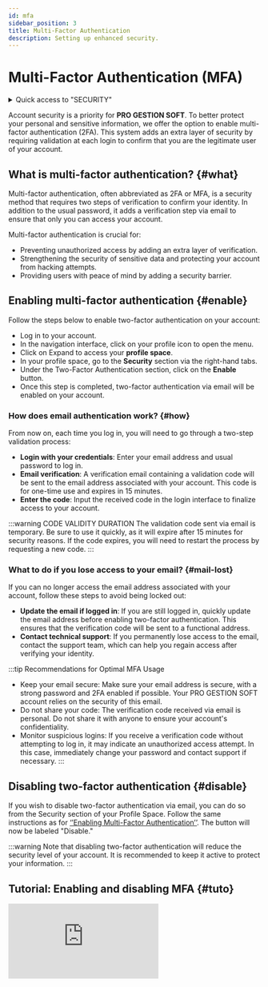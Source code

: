 ```yaml
---
id: mfa
sidebar_position: 3
title: Multi-Factor Authentication
description: Setting up enhanced security.
---
```

 

# <i class="fas fa-lock"></i> Multi-Factor Authentication (MFA)

<details>
  <summary>Quick access to "SECURITY"</summary>

  To quickly access the GENERAL section, simply type a keyword into the search bar to find the section without manually navigating through menus.

  Here is a *[list](/docs/act/controle/search)* – not exhaustive – of supported search keywords.
</details>

Account security is a priority for **PRO GESTION SOFT**. To better protect your personal and sensitive information, we offer the option to enable multi-factor authentication (2FA). This system adds an extra layer of security by requiring validation at each login to confirm that you are the legitimate user of your account.

## What is multi-factor authentication? \{#what}
Multi-factor authentication, often abbreviated as 2FA or MFA, is a security method that requires two steps of verification to confirm your identity. In addition to the usual password, it adds a verification step via email to ensure that only you can access your account.

Multi-factor authentication is crucial for:
- Preventing unauthorized access by adding an extra layer of verification.
- Strengthening the security of sensitive data and protecting your account from hacking attempts.
- Providing users with peace of mind by adding a security barrier.

## Enabling multi-factor authentication \{#enable}

Follow the steps below to enable two-factor authentication on your account:
- Log in to your account.
- In the navigation interface, click on your profile icon to open the menu.
- Click on Expand to access your **profile space**.
- In your profile space, go to the **Security** section via the right-hand tabs.
- Under the Two-Factor Authentication section, click on the **Enable** button.
- Once this step is completed, two-factor authentication via email will be enabled on your account.

### How does email authentication work? \{#how}
From now on, each time you log in, you will need to go through a two-step validation process:
- **Login with your credentials**: Enter your email address and usual password to log in.
- **Email verification**: A verification email containing a validation code will be sent to the email address associated with your account. This code is for one-time use and expires in 15 minutes.
- **Enter the code**: Input the received code in the login interface to finalize access to your account.

:::warning CODE VALIDITY DURATION
The validation code sent via email is temporary. Be sure to use it quickly, as it will expire after 15 minutes for security reasons. If the code expires, you will need to restart the process by requesting a new code.
:::

### What to do if you lose access to your email? \{#mail-lost}
If you can no longer access the email address associated with your account, follow these steps to avoid being locked out:
- **Update the email if logged in**: If you are still logged in, quickly update the email address before enabling two-factor authentication. This ensures that the verification code will be sent to a functional address.
- **Contact technical support**: If you permanently lose access to the email, contact the support team, which can help you regain access after verifying your identity.

:::tip Recommendations for Optimal MFA Usage
- Keep your email secure: Make sure your email address is secure, with a strong password and 2FA enabled if possible. Your PRO GESTION SOFT account relies on the security of this email.
- Do not share your code: The verification code received via email is personal. Do not share it with anyone to ensure your account's confidentiality.
- Monitor suspicious logins: If you receive a verification code without attempting to log in, it may indicate an unauthorized access attempt. In this case, immediately change your password and contact support if necessary.
:::

## Disabling two-factor authentication \{#disable}

If you wish to disable two-factor authentication via email, you can do so from the Security section of your Profile Space. Follow the same instructions as for [‘’Enabling Multi-Factor Authentication’’](#enable). The button will now be labeled "Disable."

:::warning 
Note that disabling two-factor authentication will reduce the security level of your account. It is recommended to keep it active to protect your information.
:::

## Tutorial: Enabling and disabling MFA \{#tuto}
<div className={styles.ytbFrame}>
  <iframe
    src="https://www.youtube.com/embed/KAKnJ42iaKg"
    title="Logging into PGS"
    frameborder="0"
    allow="accelerometer; autoplay; clipboard-write; encrypted-media; gyroscope; picture-in-picture"
    allowfullscreen>
  </iframe>
</div>
